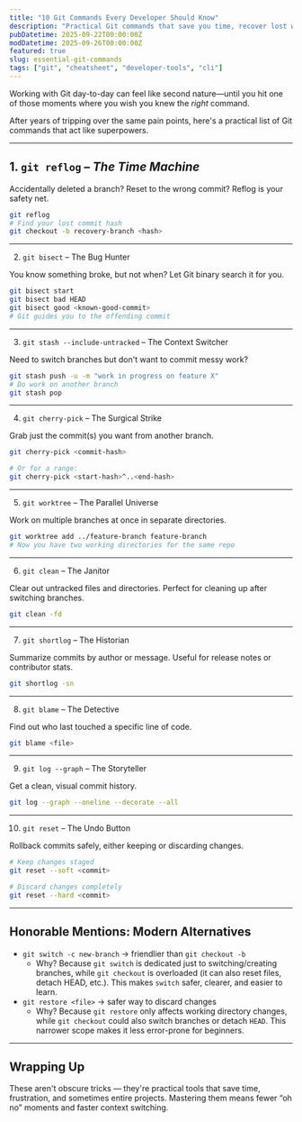 ```yaml
---
title: "10 Git Commands Every Developer Should Know"
description: "Practical Git commands that save you time, recover lost work, and help you debug faster. Think of this as your essential Git cheatsheet."
pubDatetime: 2025-09-22T00:00:00Z
modDatetime: 2025-09-26T00:00:00Z
featured: true
slug: essential-git-commands
tags: ["git", "cheatsheet", "developer-tools", "cli"]
---
```


Working with Git day-to-day can feel like second nature—until you hit one of those moments where you wish you knew the *right* command.

After years of tripping over the same pain points, here's a practical list of Git commands that act like superpowers.

---

## 1. `git reflog` – *The Time Machine*
Accidentally deleted a branch? Reset to the wrong commit?
Reflog is your safety net.

```bash
git reflog
# Find your lost commit hash
git checkout -b recovery-branch <hash>
```

---

2. `git bisect` – The Bug Hunter

You know something broke, but not when? Let Git binary search it for you.

```bash
git bisect start
git bisect bad HEAD
git bisect good <known-good-commit>
# Git guides you to the offending commit
```

---

3. `git stash --include-untracked` – The Context Switcher

Need to switch branches but don't want to commit messy work?

```bash
git stash push -u -m "work in progress on feature X"
# Do work on another branch
git stash pop
```

---

4. `git cherry-pick` – The Surgical Strike

Grab just the commit(s) you want from another branch.

```bash
git cherry-pick <commit-hash>

# Or for a range:
git cherry-pick <start-hash>^..<end-hash>
```

---

5. `git worktree` – The Parallel Universe

Work on multiple branches at once in separate directories.

```bash
git worktree add ../feature-branch feature-branch
# Now you have two working directories for the same repo
```

---

6. `git clean` – The Janitor

Clear out untracked files and directories.
Perfect for cleaning up after switching branches.

```bash
git clean -fd
```

---

7. `git shortlog` – The Historian

Summarize commits by author or message.
Useful for release notes or contributor stats.

```bash
git shortlog -sn
```

---

8. `git blame` – The Detective

Find out who last touched a specific line of code.

```bash
git blame <file>
```

---

9. `git log --graph` – The Storyteller

Get a clean, visual commit history.

```bash
git log --graph --oneline --decorate --all
```

---

10. `git reset` – The Undo Button

Rollback commits safely, either keeping or discarding changes.

```bash
# Keep changes staged
git reset --soft <commit>

# Discard changes completely
git reset --hard <commit>
```

---

## Honorable Mentions: Modern Alternatives

- `git switch -c new-branch` → friendlier than `git checkout -b`
   - Why? Because `git switch` is dedicated just to switching/creating branches, while `git checkout` is overloaded (it can also reset files, detach HEAD, etc.). This makes `switch` safer, clearer, and easier to learn.
- `git restore <file>` → safer way to discard changes
   - Why? Because `git restore` only affects working directory changes, while `git checkout` could also switch branches or detach `HEAD`. This narrower scope makes it less error-prone for beginners.

---

## Wrapping Up

These aren't obscure tricks — they're practical tools that save time, frustration, and sometimes entire projects.
Mastering them means fewer “oh no” moments and faster context switching.
